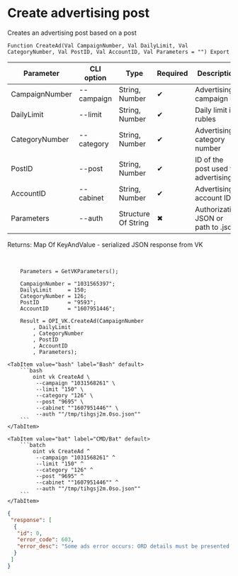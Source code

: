 ﻿---
sidebar_position: 2
description: Create advertising post and other functions to work with VK in the Open Integration Package, a free open-source integration library for 1C:Enterprise 8, OneScript and CLI
keywords: [1C, 1С, 1С:Enterprise, 1С:Enterprise 8.3, API, Integration, Services, Exchange, OneScript, CLI, VK]
---


# Create advertising post
 Creates an advertising post based on a post



`Function CreateAd(Val CampaignNumber, Val DailyLimit, Val CategoryNumber, Val PostID, Val AccountID, Val Parameters = "") Export`

  | Parameter | CLI option | Type | Required | Description |
  |-|-|-|-|-|
  | CampaignNumber | --campaign | String, Number | &#x2714; | Advertising campaign ID |
  | DailyLimit | --limit | String, Number | &#x2714; | Daily limit in rubles |
  | CategoryNumber | --category | String, Number | &#x2714; | Advertising category number |
  | PostID | --post | String, Number | &#x2714; | ID of the post used for advertising |
  | AccountID | --cabinet | String, Number | &#x2714; | Advertising account ID |
  | Parameters | --auth | Structure Of String | &#x2716; | Authorization JSON or path to .json |

  
  Returns:  Map Of KeyAndValue - serialized JSON response from VK

<br/>




```bsl title="1C:Enterprise/OneScript code example"
    Parameters = GetVKParameters();

    CampaignNumber = "1031565397";
    DailyLimit     = 150;
    CategoryNumber = 126;
    PostID         = "9593";
    AccountID      = "1607951446";

    Result = OPI_VK.CreateAd(CampaignNumber
        , DailyLimit
        , CategoryNumber
        , PostID
        , AccountID
        , Parameters);
```
 

 <Tabs>
  
    <TabItem value="bash" label="Bash" default>
        ```bash
            oint vk CreateAd \
             --campaign "1031568261" \
             --limit "150" \
             --category "126" \
             --post "9695" \
             --cabinet ""1607951446"" \
             --auth ""/tmp/tihgsj2m.0so.json""
        ```
    </TabItem>
  
    <TabItem value="bat" label="CMD/Bat" default>
        ```batch
            oint vk CreateAd ^
             --campaign "1031568261" ^
             --limit "150" ^
             --category "126" ^
             --post "9695" ^
             --cabinet ""1607951446"" ^
             --auth ""/tmp/tihgsj2m.0so.json""
        ```
    </TabItem>
</Tabs>


```json title="Result"
{
 "response": [
  {
   "id": 0,
   "error_code": 603,
   "error_desc": "Some ads error occurs: ORD details must be presented."
  }
 ]
}
```

